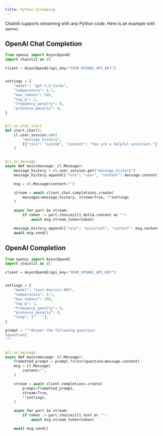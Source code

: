 ```yaml
---
title: Python Streaming
---
```


Chainlit supports streaming with any Python code. Here is an example with `openai`.

## OpenAI Chat Completion

```python Code Example
from openai import AsyncOpenAI
import chainlit as cl

client = AsyncOpenAI(api_key="YOUR_OPENAI_API_KEY")


settings = {
    "model": "gpt-3.5-turbo",
    "temperature": 0.7,
    "max_tokens": 500,
    "top_p": 1,
    "frequency_penalty": 0,
    "presence_penalty": 0,
}


@cl.on_chat_start
def start_chat():
    cl.user_session.set(
        "message_history",
        [{"role": "system", "content": "You are a helpful assistant."}],
    )


@cl.on_message
async def main(message: cl.Message):
    message_history = cl.user_session.get("message_history")
    message_history.append({"role": "user", "content": message.content})

    msg = cl.Message(content="")

    stream = await client.chat.completions.create(
        messages=message_history, stream=True, **settings
    )

    async for part in stream:
        if token := part.choices[0].delta.content or "":
            await msg.stream_token(token)

    message_history.append({"role": "assistant", "content": msg.content})
    await msg.send()
```

## OpenAI Completion

````python Code Example
from openai import AsyncOpenAI
import chainlit as cl

client = AsyncOpenAI(api_key="YOUR_OPENAI_API_KEY")


settings = {
    "model": "text-davinci-003",
    "temperature": 0.7,
    "max_tokens": 500,
    "top_p": 1,
    "frequency_penalty": 0,
    "presence_penalty": 0,
    "stop": ["```"],
}

prompt = """Answer the following question:
{question}
"""


@cl.on_message
async def main(message: cl.Message):
    fromatted_prompt = prompt.format(question=message.content)
    msg = cl.Message(
        content="",
    )

    stream = await client.completions.create(
        prompt=fromatted_prompt,
        stream=True,
        **settings,
    )

    async for part in stream:
        if token := part.choices[0].text or "":
            await msg.stream_token(token)

    await msg.send()
````
